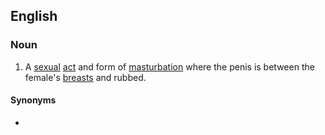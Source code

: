 ==English==

===Noun===
{{en-noun}}

# {{lb|en|vulgar|slang}} A [[sexual]] [[act]] and form of [[masturbation]] where the penis is between the female's [[breast]]s and rubbed.

====Synonyms====
* {{l|en|tit fuck}}